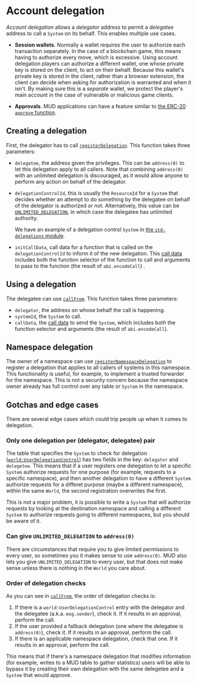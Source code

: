 # Account delegation

_Account delegation_ allows a _delegator_ address to permit a _delegatee_ address to call a `System` on its behalf.
This enables multiple use cases.

- **Session wallets**.
  Normally a wallet requires the user to authorize each transaction separately.
  In the case of a blockchain game, this means having to authorize every move, which is excessive.
  Using account delegation players can authorize a different wallet, one whose private key is stored on the client, to act on their behalf.
  Because this wallet's private key is stored in the client, rather than a browser extension, the client can decide when asking for authorization is warranted and when it isn't.
  By making sure this is a _separate_ wallet, we protect the player's main account in the case of vulnerable or malicious game clients.

- **Approvals**.
  MUD applications can have a feature similar to [the ERC-20 `approve` function](https://eips.ethereum.org/EIPS/eip-20#approve).

## Creating a delegation

First, the delegator has to call [`registerDelegation`](https://github.com/latticexyz/mud/blob/main/packages/world/src/modules/core/implementations/WorldRegistrationSystem.sol#L234-L263).
This function takes three parameters:

- `delegatee`, the address given the privileges.
  This can be `address(0)` to let this delegation apply to all callers. Note that combining `address(0)` with an unlimited delegation is discouraged, as it would allow anyone to perform any action on behalf of the delegator.  

- `delegationControlId`, this is usually the `ResourceId` for a `System` that decides whether an attempt to do something by the delegatee on behalf of the delegator is authorized or not.
  Alternatively, this value can be [`UNLIMITED_DELEGATION`](https://github.com/latticexyz/mud/blob/main/packages/world/src/constants.sol#L23-L25), in which case the delegatee has unlimited authority.

  We have an example of a delegation control `System` in [the `std-delegations` module](https://github.com/latticexyz/mud/tree/main/packages/world-modules/src/modules/std-delegations).

- `initCallData`, call data for a function that is called on the `delegationControlId` to inform it of the new delegation.
  This [call data](https://docs.soliditylang.org/en/latest/abi-spec.html) includes both the function selector of the function to call and arguments to pass to the function (the result of `abi.encodeCall`) .

## Using a delegation

The delegatee can use [`callFrom`](https://github.com/latticexyz/mud/blob/main/packages/world/src/World.sol#L353-L394).
This function takes three parameters:

- `delegator`, the address on whose behalf the call is happening.
- `systemId`, the `System` to call.
- `callData`, the [call data](https://docs.soliditylang.org/en/latest/abi-spec.html) to send the `System`, which includes both the function selector and arguments (the result of `abi.encodeCall`).

## Namespace delegation

The owner of a namespace can use [`registerNamespaceDelegation`](https://github.com/latticexyz/mud/blob/main/packages/world/src/modules/core/implementations/WorldRegistrationSystem.sol#L265-L306) to register a delegation that applies to all callers of systems in this namespace.
This functionality is useful, for example, to implement a trusted forwarder for the namespace.
This is not a security concern because the namespace owner already has full control over any table or `System` in the namespace.

## Gotchas and edge cases

There are several edge cases which could trip people up when it comes to delegation.

### Only one delegation per (delegator, delegatee) pair

The table that specifies the `System` to check for delegation ([`world:UserDelegationControl`](https://github.com/latticexyz/mud/blob/main/packages/world/src/codegen/tables/UserDelegationControl.sol)) has two fields in the key: `delegator` and `delegetee`.
This means that if a user registers one delegation to let a specific `System` authorize requests for one purpose (for example, requests to a specific namespace), and then another delegation to have a different `System` authorize requests for a differet purpose (maybe a different namespace), within the same `World`, the second registration overwrites the first.

This is not a major problem, it is possible to write a `System` that will authorize requests by looking at the destination namespace and calling a different `System` to authorize requests going to different namespaces, but you should be aware of it.

### Can give `UNLIMITED_DELEGATION` to `address(0)`

There are circumstances that require you to give limited permissions to every user, so sometimes you it makes sense to use `address(0)`.
MUD also lets you give `UNLIMITED_DELEGATION` to every user, but that does not make sense unless there is nothing in the `World` you care about.

### Order of delegation checks

As you can see in [`callFrom`](https://github.com/latticexyz/mud/blob/main/packages/world/src/World.sol#L353-L394), the order of delegation checks is:

1. If there is a `world:UserDelegationControl` entry with the delegator and the delegatee (a.k.a. `msg.sender`), check it.
   If it results in an approval, perform the call.
1. If the user provided a fallback delegation (one where the delegatee is `address(0)`), check it.
   If it results in an approval, perform the call.
1. If there is an applicable namespace delegation, check that one.
   If it results in an approval, perform the call.

This means that if there's a namespace delegation that modifies information (for example, writes to a MUD table to gather statistics) users will be able to bypass it by creating their own delegation with the same delegetee and a `System` that would approve.
